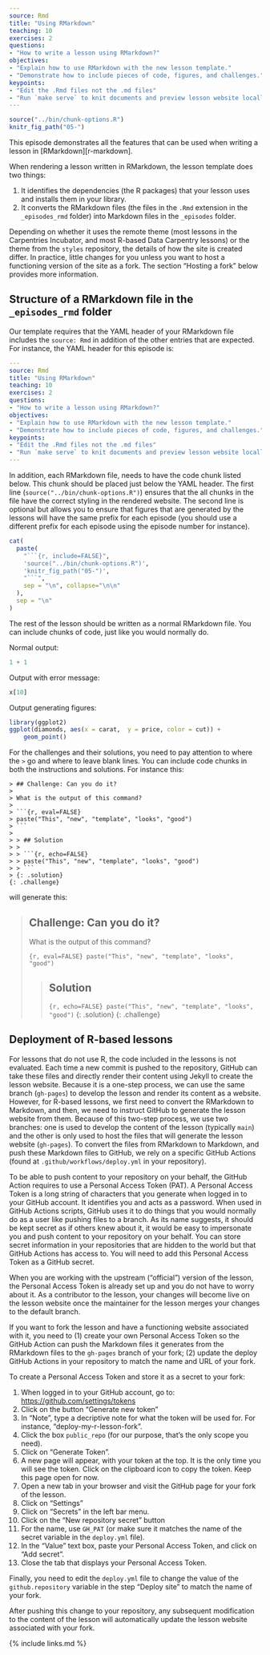```yaml
---
source: Rmd
title: "Using RMarkdown"
teaching: 10
exercises: 2
questions:
- "How to write a lesson using RMarkdown?"
objectives:
- "Explain how to use RMarkdown with the new lesson template."
- "Demonstrate how to include pieces of code, figures, and challenges."
keypoints:
- "Edit the .Rmd files not the .md files"
- "Run `make serve` to knit documents and preview lesson website locally"
---
```


```r
source("../bin/chunk-options.R")
knitr_fig_path("05-")
```


This episode demonstrates all the features that can be used when writing a
lesson in [RMarkdown][r-markdown].

When rendering a lesson written in RMarkdown, the lesson template does two
things:

1. It identifies the dependencies (the R packages) that your lesson uses and
   installs them in your library.
2. It converts the RMarkdown files (the files in the `.Rmd` extension in the
   `_episodes_rmd` folder) into Markdown files in the `_episodes` folder.

Depending on whether it uses the remote theme (most lessons in the
Carpentries Incubator, and most R-based Data Carpentry lessons) or the theme
from the `styles` repository, the details of how the site is created differ. In
practice, little changes for you unless you want to host a functioning version
of the site as a fork. The section "Hosting a fork" below provides more
information.

## Structure of a RMarkdown file in the `_episodes_rmd` folder

Our template requires that the YAML header of your RMarkdown file includes the
`source: Rmd` in addition of the other entries that are expected. For instance, the YAML header for this episode is:

```yaml
---
source: Rmd
title: "Using RMarkdown"
teaching: 10
exercises: 2
questions:
- "How to write a lesson using RMarkdown?"
objectives:
- "Explain how to use RMarkdown with the new lesson template."
- "Demonstrate how to include pieces of code, figures, and challenges."
keypoints:
- "Edit the .Rmd files not the .md files"
- "Run `make serve` to knit documents and preview lesson website locally"
---
```

In addition, each RMarkdown file, needs to have the code chunk listed below.
This chunk should be placed just below the YAML header. The first line
(`source("../bin/chunk-options.R")`) ensures that the all chunks in the file
have the correct styling in the rendered website. The second line is optional
but allows you to ensure that figures that are generated by the lessons will
have the same prefix for each episode (you should use a different prefix for
each episode using the episode number for instance).

```r
cat(
  paste(
    "```{r, include=FALSE}",
    'source("../bin/chunk-options.R")',
    'knitr_fig_path("05-")',
    "```",
    sep = "\n", collapse="\n\n"
  ),
  sep = "\n"
)
```

The rest of the lesson should be written as a normal RMarkdown file. You can
include chunks of code, just like you would normally do.

Normal output:

```r
1 + 1
```

Output with error message:


```r
x[10]
```

Output generating figures:


```r
library(ggplot2)
ggplot(diamonds, aes(x = carat,  y = price, color = cut)) +
    geom_point()
```



For the challenges and their solutions, you need to pay attention to where the
`>` go and where to leave blank lines. You can include code chunks in both the
instructions and solutions. For instance this:

```
> ## Challenge: Can you do it?
>
> What is the output of this command?
>
> ```{r, eval=FALSE}
> paste("This", "new", "template", "looks", "good")
> ```
>
> > ## Solution
> >
> > ```{r, echo=FALSE}
> > paste("This", "new", "template", "looks", "good")
> > ```
> {: .solution}
{: .challenge}
```

will generate this:

> ## Challenge: Can you do it?
>
> What is the output of this command?
>
> ```{r, eval=FALSE}
> paste("This", "new", "template", "looks", "good")
> ```
>
> > ## Solution
> >
> > ```{r, echo=FALSE}
> > paste("This", "new", "template", "looks", "good")
> > ```
> {: .solution}
{: .challenge}


## Deployment of R-based lessons

For lessons that do not use R, the code included in the lessons is not
evaluated. Each time a new commit is pushed to the repository, GitHub can take
these files and directly render their content using Jekyll to create the lesson
website. Because it is a one-step process, we can use the same branch
(`gh-pages`) to develop the lesson and render its content as a website. However,
for R-based lessons, we first need to convert the RMarkdown to Markdown, and
then, we need to instruct GitHub to generate the lesson website from them.
Because of this two-step process, we use two branches: one is used to develop
the content of the lesson (typically `main`) and the other is only used to host
the files that will generate the lesson website (`gh-pages`). To convert the
files from RMarkdown to Markdown, and push these Markdown files to GitHub, we
rely on a specific GitHub Actions (found at `.github/workflows/deploy.yml` in
your repository).

To be able to push content to your repository on your behalf, the GitHub Action
requires to use a Personal Access Token (PAT). A Personal Access Token is a long
string of characters that you generate when logged in to your GitHub account. It
identifies you and acts as a password. When used in GitHub Actions scripts,
GitHub uses it to do things that you would normally do as a user like pushing
files to a branch. As its name suggests, it should be kept secret as if others
knew about it, it would be easy to impersonate you and push content to your
repository on your behalf. You can store secret information in your repositories
that are hidden to the world but that GitHub Actions has access to. You will
need to add this Personal Access Token as a GitHub secret.

When you are working with the upstream ("official") version of the lesson, the
Personal Access Token is already set up and you do not have to worry about it.
As a contributor to the lesson, your changes will become live on the lesson
website once the maintainer for the lesson merges your changes to the default
branch.

If you want to fork the lesson and have a functioning website associated with
it, you need to (1) create your own Personal Access Token so the GitHub Action
can push the Markdown files it generates from the RMarkdown files to the
`gh-pages` branch of your fork; (2) update the deploy GitHub Actions in your
repository to match the name and URL of your fork.

To create a Personal Access Token and store it as a secret to your fork:

1. When logged in to your GitHub account, go to:
   <https://github.com/settings/tokens>
2. Click on the button "Generate new token"
3. In "Note", type a decriptive note for what the token will be used for. For
   instance, "deploy-my-r-lesson-fork".
4. Click the box `public_repo` (for our purpose, that's the only scope you
   need).
5. Click on "Generate Token".
6. A new page will appear, with your token at the top. It is the only time you
   will see the token. Click on the clipboard icon to copy the token. Keep this
   page open for now.
7. Open a new tab in your browser and visit the GitHub page for your fork of the
   lesson.
8. Click on "Settings"
9. Click on "Secrets" in the left bar menu.
10. Click on the "New repository secret" button
11. For the name, use `GH_PAT` (or make sure it matches the name of the secret
    variable in the `deploy.yml` file).
12. In the "Value" text box, paste your Personal Access Token, and click on "Add
    secret".
13. Close the tab that displays your Personal Access Token.

Finally, you need to edit the `deploy.yml` file to change the value of the
`github.repository` variable in the step "Deploy site" to match the name of your
fork.

After pushing this change to your repository, any subsequent modification to the
content of the lesson will automatically update the lesson website associated
with your fork.


{% include links.md %}
